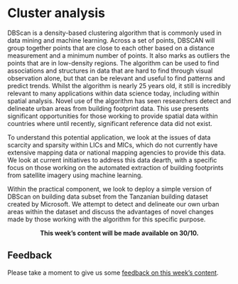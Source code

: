 # Cluster analysis

DBScan is a density-based clustering algorithm that is commonly used in data mining and machine learning. Across a set of points, DBSCAN will group together points that are close to each other based on a distance measurement and a minimum number of points. It also marks as outliers the points that are in low-density regions. The algorithm can be used to find associations and structures in data that are hard to find through visual observation alone, but that can be relevant and useful to find patterns and predict trends. Whilst the algorithm is nearly 25 years old, it still is incredibly relevant to many applications within data science today, including within spatial analysis. Novel use of the algorithm has seen researchers detect and delineate urban areas from building footprint data. This use presents significant opportunities for those working to provide spatial data within countries where until recently, significant reference data did not exist. 

To understand this potential application, we look at the issues of data scarcity and sparsity within LICs and MICs, which do not currently have extensive mapping data or national mapping agencies to provide this data. We look at current initiatives to address this data dearth, with a specific focus on those working on the automated extraction of building footprints from satellite imagery using machine learning. 

Within the practical component, we look to deploy a simple version of DBScan on building data subset from the Tanzanian building dataset created by Microsoft. We attempt to detect and delineate our own urban areas within the dataset and discuss the advantages of novel changes made by those working with the algorithm for this specific purpose.

<center>**This week's content will be made available on 30/10.**</center>

## Feedback
Please take a moment to give us some [feedback on this week's content](https://forms.gle/BYbZySVSHeoUEkJh9).
